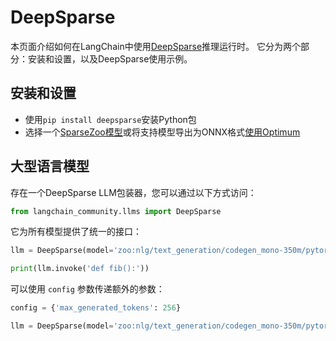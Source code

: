# DeepSparse

本页面介绍如何在LangChain中使用[DeepSparse](https://github.com/neuralmagic/deepsparse)推理运行时。
它分为两个部分：安装和设置，以及DeepSparse使用示例。

## 安装和设置

- 使用`pip install deepsparse`安装Python包
- 选择一个[SparseZoo模型](https://sparsezoo.neuralmagic.com/?useCase=text_generation)或将支持模型导出为ONNX格式[使用Optimum](https://github.com/neuralmagic/notebooks/blob/main/notebooks/opt-text-generation-deepsparse-quickstart/OPT_Text_Generation_DeepSparse_Quickstart.ipynb)


## 大型语言模型

存在一个DeepSparse LLM包装器，您可以通过以下方式访问：

```python
from langchain_community.llms import DeepSparse
```

它为所有模型提供了统一的接口：

```python
llm = DeepSparse(model='zoo:nlg/text_generation/codegen_mono-350m/pytorch/huggingface/bigpython_bigquery_thepile/base-none')

print(llm.invoke('def fib():'))
```

可以使用 `config` 参数传递额外的参数：

```python
config = {'max_generated_tokens': 256}

llm = DeepSparse(model='zoo:nlg/text_generation/codegen_mono-350m/pytorch/huggingface/bigpython_bigquery_thepile/base-none', config=config)
```
